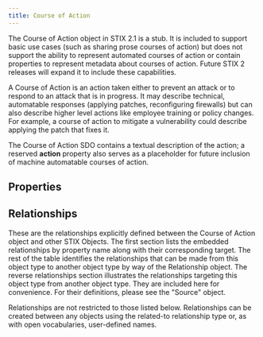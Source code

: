 ```yaml
---
title: Course of Action
---
```


<Callout>
The Course of Action object in STIX 2.1 is a stub. It is included to support basic use cases (such as sharing prose courses of action) but does not support the ability to represent automated courses of action or contain properties to represent metadata about courses of action. Future STIX 2 releases will expand it to include these capabilities.
</Callout>

A Course of Action is an action taken either to prevent an attack or to respond to an attack that is in progress. It may describe technical, automatable responses (applying patches, reconfiguring firewalls) but can also describe higher level actions like employee training or policy changes. For example, a course of action to mitigate a vulnerability could describe applying the patch that fixes it.

The Course of Action SDO contains a textual description of the action; a reserved <b>action</b> property also serves as a placeholder for future inclusion of machine automatable courses of action.

## Properties
<PropertiesOverview type='course-of-action' />
<PropertyDefinitions type='course-of-action' />

## Relationships
These are the relationships explicitly defined between the Course of Action object and other STIX Objects. The first section lists the embedded relationships by property name along with their corresponding target. The rest of the table identifies the relationships that can be made from this object type to another object type by way of the Relationship object. The reverse relationships section illustrates the relationships targeting this object type from another object type. They are included here for convenience. For their definitions, please see the "Source" object.

Relationships are not restricted to those listed below. Relationships can be created between any objects using the related-to relationship type or, as with open vocabularies, user-defined names.

<Relationships type='course-of-action' />

